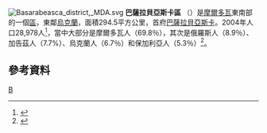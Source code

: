 [[File:Basarabeasca_district,_MDA.svg|right]]
'''巴薩拉貝亞斯卡區''' （{{lang-ro|Basarabeasca}}）是[[摩爾多瓦|摩爾多瓦]]東南部的一個[[摩爾多瓦行政區劃|區]]，東鄰[[烏克蘭|烏克蘭]]，面積294.5平方公里，首府[[巴薩拉貝亞斯卡|巴薩拉貝亞斯卡]]。2004年人口28,978人<ref>{{Cite web |url=http://www.statistica.md/recensamint/Toate%20recensaminteleRne_ro.xls |title=2004年人口普查 |accessdate=2011-03-10 |archive-date=2008-11-18 |archive-url=https://web.archive.org/web/20081118145747/http://www.statistica.md/recensamint/Toate%20recensaminteleRne_ro.xls |dead-url=yes }}</ref>，當中大部分是摩爾多瓦人（69.8％），其次是俄羅斯人（8.9％）、加告茲人（7.7%）、烏克蘭人（6.7％）和保加利亞人（5.3％）<ref>{{Cite web |url=http://www.statistica.md/public/files/Recensamint/Recensamintul_populatiei/vol_1/6_Nationalitati_de_baza_ro.xls |title=存档副本 |accessdate=2011-03-10 |archive-date=2017-10-14 |archive-url=https://web.archive.org/web/20171014094305/http://www.statistica.md/public/files/Recensamint/Recensamintul_populatiei/vol_1/6_Nationalitati_de_baza_ro.xls |dead-url=no }}</ref>。

== 參考資料 ==
{{reflist|2}}

{{摩爾多瓦行政區劃}}
{{Authority control}}

[[Category:摩爾多瓦行政區劃|B]]